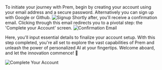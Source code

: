 To initiate your journey with Prem, begin by creating your account using your email address and a secure password. Alternatively you can sign up with Google or Github.
<img
  src="/images/signup/signup.png"
  alt="Signup"
/>
Shortly after, you'll receive a confirmation email. Clicking through this email redirects you to a pivotal step: the 'Complete your Account' screen.
<img
  src="/images/signup/confirmation-email.png"
  alt="Confirmation Email"
/>

Here, you'll input essential details to finalize your account setup. With this step completed, you're all set to explore the vast capabilities of Prem and unleash the power of personalized AI at your fingertips. Welcome aboard, and let the innovation commence! 🚀

<img
  src="/images/signup/complete-your-account.png"
  alt="Complete Your Account"
/>
